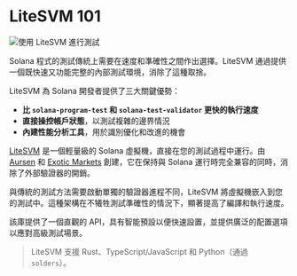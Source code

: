 
# LiteSVM 101

![使用 LiteSVM 進行測試](/graphics/course-banners/testing-with-litesvm.png)

Solana 程式的測試傳統上需要在速度和準確性之間作出選擇。LiteSVM 通過提供一個既快速又功能完整的內部測試環境，消除了這種取捨。

LiteSVM 為 Solana 開發者提供了三大關鍵優勢：
- **比 `solana-program-test` 和 `solana-test-validator` 更快的執行速度**
- **直接操控帳戶狀態**，以測試複雜的邊界情況
- **內建性能分析工具**，用於識別優化和改進的機會

<ArticleSection name="什麼是 LiteSVM" id="what-is-litesvm" level="h2" />

[LiteSVM](https://github.com/LiteSVM/litesvm) 是一個輕量級的 Solana 虛擬機，直接在您的測試過程中運行。由 [Aursen](https://x.com/exoaursen) 和 [Exotic Markets](https://x.com/exotic_markets_) 創建，它在保持與 Solana 運行時完全兼容的同時，消除了外部驗證器的開銷。

與傳統的測試方法需要啟動單獨的驗證器進程不同，LiteSVM 將虛擬機嵌入到您的測試中。這種架構在不犧牲測試準確性的情況下，顯著提高了編譯和執行速度。

該庫提供了一個直觀的 API，具有智能預設以便快速設置，並提供廣泛的配置選項以應對高級測試場景。

> LiteSVM 支援 Rust、TypeScript/JavaScript 和 Python（通過 `solders`）。